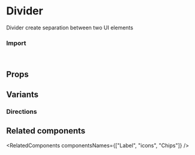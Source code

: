 
<Meta of={DividerStories} />

# Divider

Divider create separation between two UI elements

<Canvas of={DividerStories.Overview} />

### Import

```js
import { Divider } from "@vibe/core";
```

## Props

<PropsTable />

## Variants

### Directions

<Canvas of={DividerStories.Directions} />

## Related components

<RelatedComponents componentsNames={["Label", "icons", "Chips"]} />
